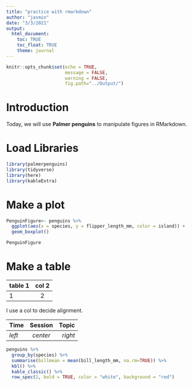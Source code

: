 ```yaml
---
title: "practice with rmarkdown"
author: "jasmin"
date: "3/3/2021"
output: 
  html_document:
    toc: TRUE
    toc_float: TRUE
    theme: journal
---
```


```r
knitr::opts_chunk$set(echo = TRUE,
                      message = FALSE,
                      warning = FALSE,
                      fig.path="../Output/")
```

# Introduction
Today, we will use **Palmer penguins** to manipulate figures in RMarkdown.

# Load Libraries


```r
library(palmerpenguins)
library(tidyverse)
library(here)
library(kableExtra)
```

# Make a plot
```r
PenguinFigure<- penguins %>%
  ggplot(aes(x = species, y = flipper_length_mm, color = island)) +
  geom_boxplot()

PenguinFigure
```

# Make a table

| table 1 | col 2 |
|:--------|:-----:|
|1        |2      |

I use a col to decide alignment.

| Time  | Session  | Topic      |
|:------|:--------:|-----------:|
| _left_| _center_ | _right_    |


```r
penguins %>%
  group_by(species) %>%
  summarise(billmean = mean(bill_length_mm, na.rm=TRUE)) %>%
  kbl() %>%
  kable_classic() %>%
  row_spec(2, bold = TRUE, color = "white", background = "red")
```


